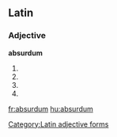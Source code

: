 ==Latin==

===Adjective===
'''absurdum'''

# {{inflection of|absurdus|absurdus|nom|n|s}}
# {{inflection of|absurdus|absurdus|acc|m|s}}
# {{inflection of|absurdus|absurdus|acc|n|s}}
# {{inflection of|absurdus|absurdus|voc|n|s}}

[[Category:Latin adjective forms]]

[[fr:absurdum]]
[[hu:absurdum]]
